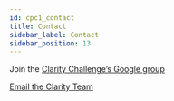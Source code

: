 ```yaml
---
id: cpc1_contact
title: Contact
sidebar_label: Contact
sidebar_position: 13
---
```


Join the [Clarity Challenge’s Google group](https://groups.google.com/forum/#!forum/clarity-challenge)

[Email the Clarity Team](mailto:claritychallengecontact@gmail.com)